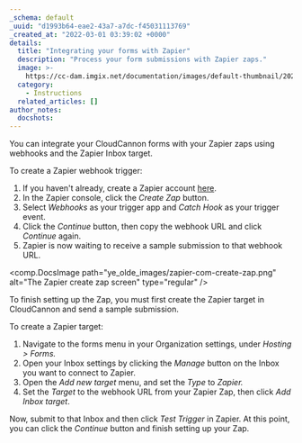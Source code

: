 ```yaml
---
_schema: default
_uuid: "d1993b64-eae2-43a7-a7dc-f45031113769"
_created_at: "2022-03-01 03:39:02 +0000"
details:
  title: "Integrating your forms with Zapier"
  description: "Process your form submissions with Zapier zaps."
  image: >-
    https://cc-dam.imgix.net/documentation/images/default-thumbnail/2023-Q4/CloudCannon-Documentation-Thumbnail.png
  category:
    - Instructions
  related_articles: []
author_notes:
  docshots:
---
```


You can integrate your CloudCannon forms with your Zapier zaps using webhooks and the Zapier Inbox target.

To create a Zapier webhook trigger:

1. If you haven't already, create a Zapier account [here](https://zapier.com/sign-up).
2. In the Zapier console, click the *Create Zap* button.
3. Select *Webhooks* as your trigger app and *Catch Hook* as your trigger event.
4. Click the *Continue* button, then copy the webhook URL and click *Continue* again.
5. Zapier is now waiting to receive a sample submission to that webhook URL.

<comp.DocsImage path="ye_olde_images/zapier-com-create-zap.png" alt="The Zapier create zap screen" type="regular" />

To finish setting up the Zap, you must first create the Zapier target in CloudCannon and send a sample submission.

To create a Zapier target:

1. Navigate to the forms menu in your Organization settings, under *Hosting &gt; Forms.*
2. Open your Inbox settings by clicking the *Manage* button on the Inbox you want to connect to Zapier.
3. Open the *Add new target* menu, and set the *Type* to *Zapier.*
4. Set the *Target* to the webhook URL from your Zapier Zap, then click *Add Inbox target*.

Now, submit to that Inbox and then click *Test Trigger* in Zapier. At this point, you can click the *Continue* button and finish setting up your Zap.
